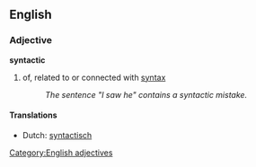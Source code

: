 ==English==
===Adjective===
'''syntactic'''
#of, related to or connected with [[syntax]]
#:''The sentence "I saw he" contains a syntactic mistake.''

====Translations====
* Dutch: [[syntactisch]]

[[Category:English adjectives]]